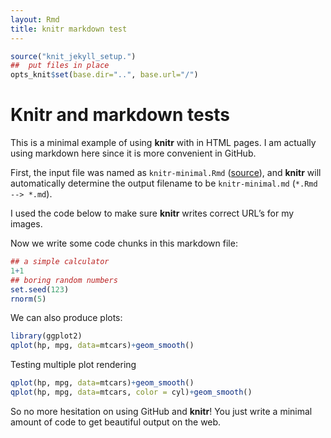```yaml
---
layout: Rmd
title: knitr markdown test
---
```

```r
source("knit_jekyll_setup.")
##  put files in place
opts_knit$set(base.dir="..", base.url="/")
```


# Knitr and markdown tests

This is a minimal example of using **knitr** with in HTML pages. I am actually
using markdown here since it is more convenient in GitHub.

First, the input file was named as `knitr-minimal.Rmd`
([source](https://github.com/yihui/knitr/blob/master/inst/examples/knitr-minimal.Rmd)),
and **knitr** will automatically determine the output filename to be
`knitr-minimal.md` (`*.Rmd --> *.md`).

I used the code below to make sure **knitr** writes correct URL's for my images.


Now we write some code chunks in this markdown file:

``` r
## a simple calculator
1+1
## boring random numbers
set.seed(123)
rnorm(5)
````

We can also produce plots:

``` r
library(ggplot2)
qplot(hp, mpg, data=mtcars)+geom_smooth()
````

Testing multiple plot rendering

``` r
qplot(hp, mpg, data=mtcars)+geom_smooth()
qplot(hp, mpg, data=mtcars, color = cyl)+geom_smooth()
````

So no more hesitation on using GitHub and **knitr**! You just write a minimal
amount of code to get beautiful output on the web.